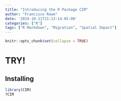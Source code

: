 ```yaml
---
title: "Introducing the R Package CIM"
author: "Francisco Rowe"
date: '2019-10-11T21:13:14-05:00'
categories: ["R"]
tags: ["R Markdown", "Migration", "Spatial Impact"]
---
```


```r
knitr::opts_chunk$set(collapse = TRUE)
```

# TRY!

## Installing
```r
library(CIM)
?CIM
```
